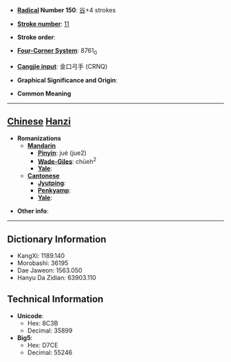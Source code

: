 * '''[[Wiktionary:Chinese radical index| Radical]] Number 150''': [[Wiktionary:Chinese radical index 谷|谷]]+4 strokes

* '''[[Wiktionary:Chinese total strokes index|Stroke number]]''': [[Wiktionary:Chinese total strokes index 11|11]]

* '''Stroke order''': 

* '''[[Wiktionary:Chinese four corner index|Four-Corner System]]''': 8761<sub>0</sub>

* '''[[Wiktionary:Chinese Cangjie index|Cangjie input]]''': 金口弓手 (CRNQ)

* '''Graphical Significance and Origin''': 

* '''Common Meaning'''

----

== [[Chinese]] [[Hanzi]] ==

* '''Romanizations'''
** '''[[Mandarin]]'''
*** '''[[Pinyin]]''': jué (jue2)
*** '''[[Wade-Giles]]''': chüeh<sup>2</sup>
*** '''[[Yale]]''': 
** '''[[Cantonese]]'''
*** '''[[Jyutping]]''':
*** '''[[Penkyamp]]''': 
*** '''[[Yale]]''': 

* '''Other info''': 

----

== Dictionary Information ==

* KangXi: 1189.140
* Morobashi: 36195
* Dae Jaweon: 1563.050
* Hanyu Da Zidian: 63903.110

== Technical Information ==

* '''Unicode''':
** Hex: 8C3B
** Decimal: 35899
* '''Big5''':
** Hex: D7CE
** Decimal: 55246